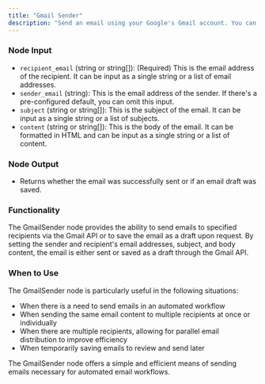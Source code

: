 ```yaml
---
title: "Gmail Sender"
description: "Send an email using your Google's Gmail account. You can send text or HTML formatted emails."
---
```

### Node Input

- `recipient_email` (string or string[]): (Required) This is the email address of the recipient. It can be input as a single string or a list of email addresses.
- `sender_email` (string): This is the email address of the sender. If there's a pre-configured default, you can omit this input.
- `subject` (string or string[]): This is the subject of the email. It can be input as a single string or a list of subjects.
- `content` (string or string[]): This is the body of the email. It can be formatted in HTML and can be input as a single string or a list of content.

### Node Output

- Returns whether the email was successfully sent or if an email draft was saved.

### Functionality

The GmailSender node provides the ability to send emails to specified recipients via the Gmail API or to save the email as a draft upon request. By setting the sender and recipient's email addresses, subject, and body content, the email is either sent or saved as a draft through the Gmail API.

### When to Use

The GmailSender node is particularly useful in the following situations:

- When there is a need to send emails in an automated workflow
- When sending the same email content to multiple recipients at once or individually
- When there are multiple recipients, allowing for parallel email distribution to improve efficiency
- When temporarily saving emails to review and send later

The GmailSender node offers a simple and efficient means of sending emails necessary for automated email workflows.